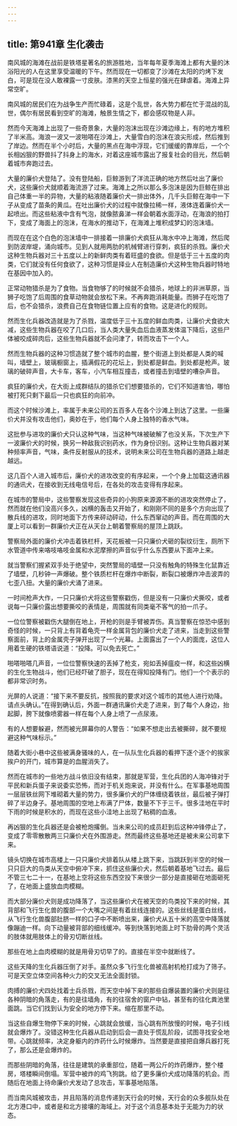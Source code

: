 ```yaml
---
---
---
```

title: 第941章 生化袭击
---



南风城的海滩在战前是铁塔星著名的旅游胜地，当年每年夏季海滩上都有大量的沐浴阳光的人在这里享受温暖的下午。然而现在一切都变了沙滩在太阳的灼烤下发白，可是现在没人敢裸露一寸皮肤。漆黑的天空上恒星的强光在肆虐着。海滩上异常空旷。

南风城的居民们在为战争生产而忙碌着，这是个乱世，各大势力都在忙于混战的乱世，偶尔有居民看到空旷的海滩，触景生情之下，都会感叹物是人非。

然而今天海滩上出现了一些奇景象，大量的泡沫出现在沙滩边缘上，有的地方堆积了半米高。海浪一波又一波啪嗒在沙滩上，大量雪白的泡沫在浪尖形成，然后推到了岸边。然而在半个小时后，大量的黑点在海中浮现，它们缓缓的靠岸后，一个个长相凶狠的野兽抖了抖身上的海水，对着这座城市露出了报复社会的目光，然后朝着城市奔跑过去。

大量的廉价犬登陆了。没有登陆船，巨鲸游到了洋流正确的地方然后吐出了廉价犬，这些廉价犬就顺着海流游了过来。海滩上之所以那么多泡沫是因为巨鲸在排出自己体重一半的异物，大量的粘液随着廉价犬一排出体外，几千头巨鲸在海中一下子从变成了苗条的黄瓜。在吐出廉价犬的过程中就像拉稀一样，液体连着廉价犬一起喷出。而这些粘液中含有气泡，就像脓鼻涕一样会朝着水面浮动，在海浪的拍打下，变成了海面上的泡沫，在海水的推动下，在海滩上堆积成梦幻的泡沫墙。

而现在在这个白色的泡沫墙中一排接着一排廉价犬疯狂从海水中冲上海滩，然后爬到防波岸堤，涌向城市。见到人就用两肋的机械臂进行穿刺，疯狂的杀戮。廉价犬这种生物兵器对三十五度以上的新鲜肉类有着旺盛的食欲。但是低于三十五度的肉类，它们就没有任何食欲了，这种习惯是择业人在制造廉价犬这种生物兵器时特地在基因中加入的。

正常动物猎杀是为了食物。当食物够了的时候就不会猎杀，地球上的非洲草原，当狮子吃饱了后周围的食草动物就会放松下来。不再奔跑消耗能量。而狮子在吃饱了后，也不会猎杀，浪费自己在食物链位置上应有的食物。这是进化的规则。

然而生化兵器改造就是为了杀戮，温度低于三十五度的鲜血肉类，让廉价犬食欲大减，这些生物兵器在咬了几口后，当人类大量失血后血液蒸发体温下降后，这些尸体被咬成碎肉后，这些生物兵器就不会问津了，转而攻击下一个人。

然而生物兵器的这种习惯造就了整个城市的血腥，整个街道上到处都是人类的喊叫，墙壁上，玻璃橱窗上，插满假花的花坛上，到处都是鲜血。到处都是枪声。玻璃的破碎声音，大卡车，客车，小汽车相互撞击，或者撞击到墙壁的嘈杂声音。

疯狂的廉价犬，在大街上成群结队的猎杀它们想要猎杀的，它们不知道害怕，哪怕被打死只剩下最后一只也疯狂的向前冲。

而这个时候沙滩上，率属于未来公司的五百多人在各个沙滩上到达了这里。一些廉价犬并没有攻击他们，奥妙在于，他们每个人身上独特的香水气味。

这批参与进攻的廉价犬只认这种气味，当这种气味被破解了也没关系，下次生产下一波廉价犬的时候，换另一种敌我识别药水，作为身份识别。这种让生物兵器对某种频率声音，气味，条件反射服从的技术，说明未来公司在生物兵器的道路上越走越远。

这几百个人进入城市后，廉价犬的进攻改变的有序起来，一个个身上加载这通讯器的通讯犬，在接收到无线电信号后，在各处的攻击变得有序起来。

在城市的警局中，这些警察发现这些奇异的小狗原来源源不断的进攻突然停止了，然而就在他们没高兴多久，凶横的轰击又开始了，和刚刚不同的是多个方向出现了散兵线的进攻，同时地面下方传来砰动砰动，什么东西窜动的声音。而在周围的大厦上可以看到一群廉价犬正在从天台上朝着警察局的屋顶上跳跃。

警察局外面的廉价犬冲击着铁栏杆，天花板被一只只廉价犬砸的裂纹衍生，厕所下水管道中传来咯吱咯吱金属和水泥摩擦的声音似乎什么东西要从下面冲上来。

就当警察们握紧双手处于绝望中，突然警局的墙壁一只没有触角的特殊生化鼠靠近了墙壁，几秒钟一声爆破。整个铁质栏杆在爆炸中断裂，断裂口被爆炸冲击波弄的七歪八扭。大量的廉价犬涌了进来。

一时间枪声大作，一只只廉价犬将这些警察戳伤，但是没有一只廉价犬撕咬，或者说每一只廉价露出想要撕咬的表情是，周围就有同类毫不客气的拍一爪子。

一位位警察被戳伤大腿倒在地上，开枪的则是手臂被弄伤。真当警察在惊恐中感到奇怪的时候，一只背上有背着龟壳一样金属背包的廉价犬走了进来，当走到这些警察面前，背上的金属壳子弹开出现了一个光幕。上面露出了一个人的面庞，这位人用着生硬的铁塔语说道：“投降。可以免去死亡。”

啪嗒啪嗒几声音，一位位警察快速的丢掉了枪支，宛如丢掉瘟疫一样，和这些凶横的生化生物战斗，他们已经吓破了胆子，现在在得知投降有门。他们一个个表示的都非常识时务。

光屏的人说道：“接下来不要反抗，按照我的要求对这个城市的其他人进行劝降。请点头确认。”在得到确认后，外面一群通讯廉价犬走了进来，到了每个人身边，抬起脚，胯下就像喷雾器一样在每个人身上喷了一点尿液。

有的人想要躲避，然而被光屏幕你的人警告：“如果不想走出去被撕碎，就不要规避这种气味标示。”

随着大街小巷中这些被满身骚味的人，在一队队生化兵器的看押下逐个逐个的挨家挨户的开门，城市算是的血腥消失了。

然而在城市的一些地方战斗依旧没有结束，那就是军营，生化兵团的人海冲锋对于平民和新兵蛋子来说委实恐怖，而对于机关炮来说，并没有什么。在军事基地周围一层层铁丝网下堆砌着大量的势力，很多廉价犬的尸体缠绕着铁丝，最后被子弹打碎了半边身子。基地周围的空地上布满了尸体，数量不下于三千。很多洼地在平时下雨的时候是积水的，而现在这些小洼地上出现了粘稠的血液。

再凶狠的生化兵器还是会被枪炮撂倒。当未来公司的成员赶到后这种冲锋停止了，变成了零零散散两三只廉价犬在外围游走。然而最终这些基地还是被未来公司拿下来。

镜头切换在城市高楼上一只只廉价犬排着队从楼上跳下来，当跳跃到半空的时候一只只巨大的鸟类从天空中俯冲下来，抓住这些廉价犬，然后朝着基地飞过去。最后不管三七二十一，在基地上空将这些东西空投下来很少一部分是直接砸在地面砸死了，在地面上盛放血肉模糊。

而大部分廉价犬则是成功降落了，当这些廉价犬在被天空的鸟类投下来的时候，其背部和飞行生化兽的腹部一个大嘴之间是有着丝线连接的。这些丝线是蛋白丝线，从飞行生化兽腹部肚脐一样的口子中不断喷出来，廉价犬从五十米的高空中降落就像蹦迪一样。向下动量被背部的细线缓冲。等到快落到地面上时下肋骨的两个灵活的肢体就用肢体上的骨刃切断丝线。

那些在地上血肉模糊的就是用骨刃切早了的。直接在半空中就断线了。

这些天降的生化兵器压倒了对手。虽然众多飞行生化兽被高射机枪打成为了筛子。可是天空立体空间各种火力的交叉无法全面封锁。

肉搏的廉价犬四处找着士兵杀戮，而天空中掉下来的那些自爆装置的廉价犬则是往各种阴暗的角落走，有的是往墙角，有的往宿舍的窗户中钻，甚至有的往化粪池里面跳。当它们找到认为安全的地方停下来。缩在那里不动。

当这些自爆生物停下来的时候，心跳就会放缓，当心跳有所放慢的时候，电子引线就会爆炸了。没错这种生化兵器从启动到后会一直处于慌乱阶段，试图寻找安全地带。心跳就频率，决定身躯内的炸药什么时候爆炸。当然要是直接把自爆兵器打死了，那么还是会爆炸的。

而那些阴暗的角落，往往是建筑的承重部位，随着一两公斤的炸药爆炸，整个楼房，塔楼瞬间倒塌。军营中被炸的鸡飞狗跳。给了更多廉价犬成功降落的机会。而随后在地面上待命廉价犬发动了总攻击，军事基地陷落。

而当南风城被攻击，并且陷落的消息传递到天行会的时候，天行会的众多舰队处在北方港口中，或者是和北方接壤的海域上。对于这个消息基本处于无能为力的状态。
